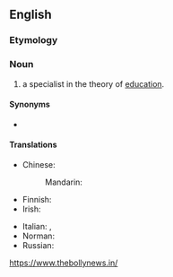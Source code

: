 ==English==

===Etymology===
{{PIE root|en|dewk}}
{{suffix|en|educational|ist}}

===Noun===
{{en-noun}}

# a specialist in the theory of [[education]].

====Synonyms====
* {{l|en|educationist}}

====Translations====
{{trans-top|specialist in the theory of education}}
* Chinese:
*: Mandarin: {{t+|cmn|教育家|tr=jiàoyùjiā|sc=Hani}}
* Finnish: {{t|fi|kasvatustieteilijä}}
* Irish: {{t|ga|oideachasóir|m}}
{{trans-mid}}
* Italian: {{t+|it|educatore|m}}, {{t|it|educatrice|f}}
* Norman: {{t|nrf|êducâtionnaliste|m|f}}
* Russian: {{t|ru|педаго́г-теоре́тик|m|sc=Cyrl}}
{{trans-bottom}}
<a><rehf>https://www.thebollynews.in/</a>